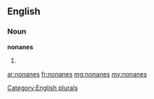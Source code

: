 ==English==

===Noun===
'''nonanes'''

# {{plural of|[[nonane]]}}

[[Category:English plurals]]

[[ar:nonanes]]
[[fr:nonanes]]
[[mg:nonanes]]
[[my:nonanes]]